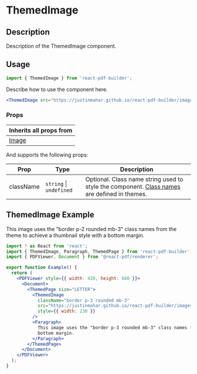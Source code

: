 

<Meta title="Documentation/Components/Basics/ThemedImage" />

<h1>ThemedImage</h1>

## Description

Description of the ThemedImage component.

## Usage

```jsx
import { ThemedImage } from 'react-pdf-builder';
```

Describe how to use the component here.

```jsx
<ThemedImage src="https://justinmahar.github.io/react-pdf-builder/images/scootie-460.png"/>
```

### Props

| Inherits all props from                         |
| ----------------------------------------------- |
| [Image](https://react-pdf.org/components#image) |

And supports the following props:

| Prop      | Type                        | Description                                                                                                                                                                                       |
| --------- | --------------------------- | ------------------------------------------------------------------------------------------------------------------------------------------------------------------------------------------------- |
| className | `string` &#124; `undefined` | Optional. Class name string used to style the component. [Class names](https://justinmahar.github.io/react-pdf-builder/?path=/docs/documentation-themes--docs#class-names) are defined in themes. |

## ThemedImage Example

<DocsPDF>
  <ThemedImage
    className="border p-2 rounded mb-3"
    src="https://justinmahar.github.io/react-pdf-builder/images/scootie-460.png"
    style={{ width: 230 }}
  />
  <Paragraph>This image uses the "border p-2 rounded mb-3" class names from the theme to achieve a thumbnail style with a bottom margin.</Paragraph>
</DocsPDF>

```jsx
import * as React from 'react';
import { ThemedImage, Paragraph, ThemedPage } from 'react-pdf-builder';
import { PDFViewer, Document } from '@react-pdf/renderer';

export function Example() {
  return (
    <PDFViewer style={{ width: 420, height: 600 }}>
      <Document>
        <ThemedPage size="LETTER">
          <ThemedImage
            className="border p-3 rounded mb-3"
            src="https://justinmahar.github.io/react-pdf-builder/images/scootie-460.png"
            style={{ width: 230 }}
          />
          <Paragraph>
            This image uses the "border p-3 rounded mb-3" class names from the theme to achieve a thumbnail style with a
            bottom margin.
          </Paragraph>
        </ThemedPage>
      </Document>
    </PDFViewer>
  );
}
```
